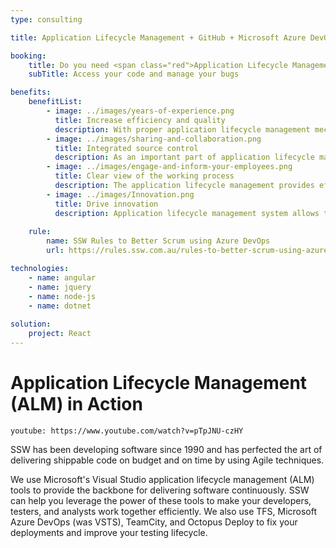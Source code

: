 ```yaml
---
type: consulting

title: Application Lifecycle Management + GitHub + Microsoft Azure DevOps (VSTS)

booking:
    title: Do you need <span class="red">Application Lifecycle Management, GitHub, and Azure DevOps</span> consulting?
    subTitle: Access your code and manage your bugs

benefits:
    benefitList:
        - image: ../images/years-of-experience.png
          title: Increase efficiency and quality
          description: With proper application lifecycle management mechanisms, all the requirements and specifications of the project will be clearly defined. As a result, the developer team can ensure that their product is effectively designed according to the requirements without wasting extra resources.
        - image: ../images/sharing-and-collaboration.png
          title: Integrated source control
          description: As an important part of application lifecycle management, source control will help the development team keep track of every modification to the code. It allows the developers to compare previous versions of the code with the current one so that they can fix errors if a mistake is made.
        - image: ../images/engage-and-inform-your-employees.png
          title: Clear view of the working process
          description: The application lifecycle management provides effective tracking of work items with check-in lists so that the development team can have a clear view of their working processes. It will also help the managers to adjust the workloads for different employees so that all team members are working as productively as they can.
        - image: ../images/Innovation.png
          title: Drive innovation
          description: Application lifecycle management system allows the company to increase its innovation, without having to compromise on its flexibility or agility. It also provides good protection for the company's intellectual property without compromising its further innovation.
        
    rule:
        name: SSW Rules to Better Scrum using Azure DevOps
        url: https://rules.ssw.com.au/rules-to-better-scrum-using-azure-devops

technologies:
    - name: angular
    - name: jquery
    - name: node-js
    - name: dotnet 
    
solution:
    project: React
---
```


# **Application Lifecycle Management (ALM)** in Action

`youtube: https://www.youtube.com/watch?v=pTpJNU-czHY`

SSW has been developing software since 1990 and has perfected the art of delivering shippable code on budget and on time by using Agile techniques.

We use Microsoft's Visual Studio application lifecycle management (ALM) tools to provide the backbone for delivering software continuously. SSW can help you leverage the power of these tools to make your developers, testers, and analysts work together efficiently. We also use TFS, Microsoft Azure DevOps (was VSTS), TeamCity, and Octopus Deploy to fix your deployments and improve your testing lifecycle.


                
